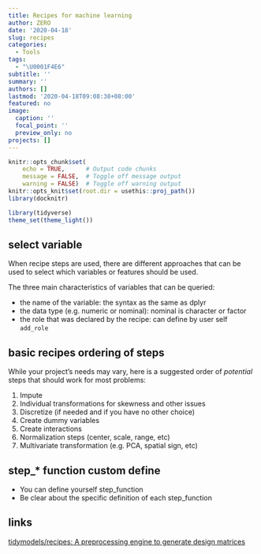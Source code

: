 ```yaml
---
title: Recipes for machine learning
author: ZERO
date: '2020-04-18'
slug: recipes
categories:
  - Tools
tags:
  - "\U0001F4E6"
subtitle: ''
summary: ''
authors: []
lastmod: '2020-04-18T09:08:38+08:00'
featured: no
image:
  caption: ''
  focal_point: ''
  preview_only: no
projects: []
---
```





```r
knitr::opts_chunk$set(
    echo = TRUE,      # Output code chunks
    message = FALSE,  # Toggle off message output 
    warning = FALSE)  # Toggle off warning output
knitr::opts_knit$set(root.dir = usethis::proj_path())
library(docknitr)

library(tidyverse)
theme_set(theme_light())
```


## select variable

When recipe steps are used, there are different approaches that can be used to select which variables or features should be used.

The three main characteristics of variables that can be queried:

  * the name of the variable: the syntax as the same as dplyr
  * the data type (e.g. numeric or nominal): nominal is character or factor
  * the role that was declared by the recipe: can define by user self `add_role`

## basic recipes ordering of steps

While your project’s needs may vary, here is a suggested order of _potential_ steps that should work for most problems:

  1. Impute
  2. Individual transformations for skewness and other issues
  3. Discretize (if needed and if you have no other choice)
  4. Create dummy variables
  5. Create interactions
  6. Normalization steps (center, scale, range, etc)
  7. Multivariate transformation (e.g. PCA, spatial sign, etc)




## step_* function custom define

+ You can define yourself step_function
+ Be clear about the specific definition of each step_function

## links

[tidymodels/recipes: A preprocessing engine to generate design matrices](https://github.com/tidymodels/recipes)










